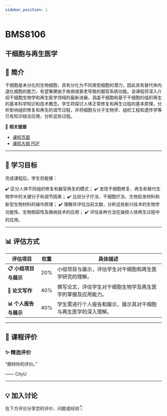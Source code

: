 ```yaml
---
sidebar_position: 1
---
```


# BMS8106
## 干细胞与再生医学

## **📘 简介**
干细胞是未分化的生物细胞，具有分化为不同类型细胞的潜力，因此具有替代体内退化细胞的能力，有望重建由于疾病或衰老导致的器官系统功能。该课程将深入介绍干细胞生物学和再生医学领域的最新进展，涵盖干细胞和基于干细胞的组织再生的基本科学知识和技术概念。学生将探讨人体正常修复和再生过程的基本原理，分析影响组织修复和再生的调节过程，并将细胞与分子生物学、组织工程和遗传学等已有知识结合应用，分析这些过程。

🔗 **相关链接**
- [课程页面](https://www.cityu.edu.hk/catalogue/pg/202425/course/BMS8106.htm)
- [课程大纲 PDF](https://www.cityu.edu.hk/catalogue/pg/202425/course/BMS8106.pdf)

---

## **🎯 学习目标**

完成课程后，学生将能够：

✔️ 区分人体不同组织修复和器官再生的模式；
✔️ 发现干细胞修复、再生和替代生物学中的关键分子和调节因素；
✔️ 比较分子疗法、干细胞疗法、生物启发材料和新型生物材料的操作原理；
✔️ 理解并评估当前文献，分析这些新兴技术的生物学功能性、生物相容性及微纳技术的应用；
✔️ 评估各种方法在操控人体再生过程中的应用。

---

## **📊 评估方式**

| **评估项目**          | **权重** | **具体描述**                                                                                     |
|----------------------|---------|-----------------------------------------------------------------------------------------------|
| **📋 小组项目与展示**  | 20%     | 小组项目与展示，评估学生对干细胞和再生医学研究的理解。                                           |
| **📝 论文写作**        | 40%     | 撰写论文，评估学生对干细胞生物学及再生医学的掌握及应用能力。                                       |
| **📊 个人报告与展示**  | 40%     | 学生需进行个人报告和展示，展示其对干细胞与再生医学的深入理解。                                    |

---

## **💬 课程评价**

### ✨ **精选评价**
<div className={commentStyles.commentBox}>
    <p className={commentStyles.commentText}>
        “期待你的评价。”
    </p>
    <p className={commentStyles.commentAuthor}>—— CityU</p>
</div>

---

## **💡 加入讨论**

在下方评论分享您的评价、问题或经验👇
<Utterances />